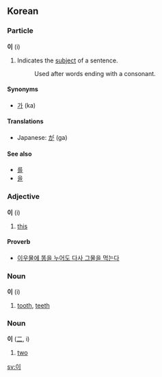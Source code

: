 == Korean ==

===Particle===
'''이''' (i)

# Indicates the [[subject]] of a sentence.<!-- too simplistic? -->
#:Used after words ending with a consonant.

====Synonyms====
*[[가]] (ka)

====Translations====
*Japanese: [[が]] (ga)

====See also====
*[[를]]
*[[을]]

===Adjective===
'''이''' (i)

# [[this]]

====Proverb====
*[[이우물에 똥을 누어도 다사 그물을 먹는다]]

===Noun===
'''이''' (i)

# [[tooth]], [[teeth]]

===Noun===
'''이''' ([[二]], i)

# [[two]]

[[sv:이]]